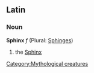 ==Latin==
===Noun===
'''Sphinx''' ''f'' (Plural: [[Sphinges]])

#the [[Sphinx]]
[[Category:Mythological creatures]]